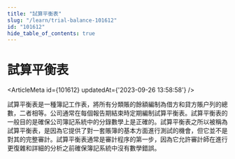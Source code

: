 ```yaml
---
title: "試算平衡表"
slug: "/learn/trial-balance-101612"
id: "101612"
hide_table_of_contents: true
---
```



# 試算平衡表

<ArticleMeta id={101612} updatedAt={'2023-09-26 13:58:58'} />
<div className='border-solid border-b border-t-0 my-4 border-[var(--ifm-color-gray-300)]' />

試算平衡表是一種簿記工作表，將所有分類賬的餘額編制為借方和貸方賬户列的總數，二者相等。公司通常在每個報告期結束時定期編制試算平衡表。試算平衡表的一般目的是確保公司簿記系統中的分錄數學上是正確的。試算平衡表之所以被稱為試算平衡表，是因為它提供了對一套賬簿的基本方面進行測試的機會，但它並不是對其的完整審計。試算平衡表通常是審計程序的第一步，因為它允許審計師在進行更復雜和詳細的分析之前確保簿記系統中沒有數學錯誤。
